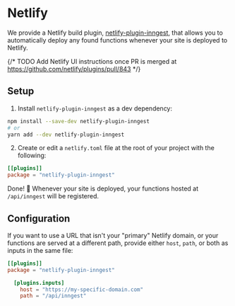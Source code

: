 # Netlify

We provide a Netlify build plugin, [netlify-plugin-inngest](https://www.npmjs.com/package/netlify-plugin-inngest), that allows you to automatically deploy any found functions whenever your site is deployed to Netlify.

{/* TODO Add Netlify UI instructions once PR is merged at https://github.com/netlify/plugins/pull/843 */}

## Setup

1. Install `netlify-plugin-inngest` as a dev dependency:

```sh
npm install --save-dev netlify-plugin-inngest
# or
yarn add --dev netlify-plugin-inngest
```

2. Create or edit a `netlify.toml` file at the root of your project with the following:

```toml
[[plugins]]
package = "netlify-plugin-inngest"
```

Done! 🥳 Whenever your site is deployed, your functions hosted at `/api/inngest` will be registered.

## Configuration

If you want to use a URL that isn't your "primary" Netlify domain, or your functions are served at a different path, provide either `host`, `path`, or both as inputs in the same file:

```toml
[[plugins]]
package = "netlify-plugin-inngest"

  [plugins.inputs]
    host = "https://my-specific-domain.com"
    path = "/api/inngest"
```

